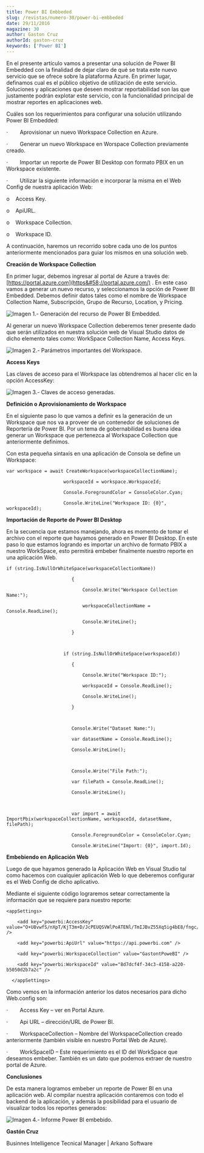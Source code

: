 ```yaml
---
title: Power BI Embbeded
slug: /revistas/numero-30/power-bi-embbeded
date: 29/11/2016
magazine: 30
author: Gaston Cruz
authorId: gaston-cruz
keywords: ['Power BI']
---
```



<ArticleHeader frontmatter={props.pageContext.frontmatter} />



En el presente artículo vamos a presentar una solución de Power BI Embedded con la finalidad de dejar claro de qué se trata este nuevo servicio que se ofrece sobre la plataforma Azure. En primer lugar, definamos cual es el público objetivo de utilización de este servicio. Soluciones y aplicaciones que deseen mostrar reportabilidad son las que justamente podrán explotar este servicio, con la funcionalidad principal de mostrar reportes en aplicaciones web.

Cuáles son los requerimientos para configurar una solución utilizando Power BI Embedded:

·          Aprovisionar un nuevo Workspace Collection en Azure.

·          Generar un nuevo Workspace en Worspace Collection previamente creado.

·          Importar un reporte de Power BI Desktop con formato PBIX en un Workspace existente.

·          Utilizar la siguiente información e incorporar la misma en el Web Config de nuestra aplicación Web:

o      Access Key.

o      ApiURL.

o      Workspace Collection.

o      Workspace ID.

A continuación, haremos un recorrido sobre cada uno de los puntos anteriormente mencionados para guiar los mismos en una solución web.

**Creación de Workspace Collection**

En primer lugar, debemos ingresar al portal de Azure a través de: [https://portal.azure.com](https&#58;//portal.azure.com/) .  En este caso vamos a generar un nuevo recurso, y seleccionamos la opción de Power BI Embedded. Debemos definir datos tales como el nombre de Workspace Collection Name, Subscripción, Grupo de Recurso, Location, y Pricing.

![Imagen 1.- Generación del recurso de Power BI Embedded.](../../../images/numero30/power-bi-embbeded/image1.png)

Al generar un nuevo Workspace Collection deberemos tener presente dado que serán utilizados en nuestra solución web de Visual Studio datos de dicho elemento tales como: WorkSpace Collection Name, Access Keys.

![Imagen 2.- Parámetros importantes del Workspace.](../../../images/numero30/power-bi-embbeded/image2.png)

**Access Keys**

Las claves de acceso para el Workspace las obtendremos al hacer clic en la opción AccessKey:

![Imagen 3.- Claves de acceso generadas.](../../../images/numero30/power-bi-embbeded/image7.png)

**Definición o Aprovisionamiento de Workspace**

En el siguiente paso lo que vamos a definir es la generación de un Workspace que nos va a proveer de un contenedor de soluciones de Reportería de Power BI. Por un tema de gobernabilidad es buena idea generar un Workspace que pertenezca al Workspace Collection que anteriormente definimos.

Con esta pequeña sintaxis en una aplicación de Consola se define un Workspace:

```
var workspace = await CreateWorkspace(workspaceCollectionName);
```

```
                     workspaceId = workspace.WorkspaceId;
```

```
                     Console.ForegroundColor = ConsoleColor.Cyan;
```

```
                     Console.WriteLine("Workspace ID: {0}", workspaceId);
```



**Importación de Reporte de Power BI Desktop**

En la secuencia que estamos manejando, ahora es momento de tomar el archivo con el reporte que hayamos generado en Power BI Desktop. En este paso lo que estamos logrando es importar un archivo de formato PBIX a nuestro WorkSpace, esto permitirá embeber finalmente nuestro reporte en una aplicación Web.

```
if (string.IsNullOrWhiteSpace(workspaceCollectionName))
```

```
                        {
```

```
                            Console.Write("Workspace Collection Name:");
```

```
                            workspaceCollectionName = Console.ReadLine();
```

```
                            Console.WriteLine();
```

```
                        }
```

```
 
```

```
                     if (string.IsNullOrWhiteSpace(workspaceId))
```

```
                        {
```

```
                            Console.Write("Workspace ID:");
```

```
                            workspaceId = Console.ReadLine();
```

```
                            Console.WriteLine();
```

```
                        }
```

```
 
```

```
                        Console.Write("Dataset Name:");
```

```
                        var datasetName = Console.ReadLine();
```

```
                        Console.WriteLine();
```

```
 
```

```
                        Console.Write("File Path:");
```

```
                        var filePath = Console.ReadLine();
```

```
                        Console.WriteLine();
```

```
 
```

```
                        var import = await ImportPbix(workspaceCollectionName, workspaceId, datasetName, filePath);
```

```
                        Console.ForegroundColor = ConsoleColor.Cyan;
```

```
                        Console.WriteLine("Import: {0}", import.Id);
```



**Embebiendo en Aplicación Web**

Luego de que hayamos generado la Aplicación Web en Visual Studio tal como hacemos con cualquier aplicación Web lo que deberemos configurar es el Web Config de dicho aplicativo.

Mediante el siguiente código lograremos setear correctamente la información que se requiere para nuestro reporte:

```
<appSettings>
```

```
    <add key="powerbi:AccessKey" value="O+U8vwfS/nXpT/KjT3m+D/JcPEUQSVWlPoATENl/TmIJBvZ55Xq5ig4bE8/fngc/3tyzz1eT/k0YE7hLUL7LrA==" />
```

```
    <add key="powerbi:ApiUrl" value="https://api.powerbi.com" />
```

```
    <add key="powerbi:WorkspaceCollection" value="GastontPoweBI" />
```

```
    <add key="powerbi:WorkspaceId" value="8d7dcf4f-34c3-4158-a220-b5050d2b7a2c" />
```

```
  </appSettings>
```

Como vemos en la información anterior los datos necesarios para dicho Web.config son:

·          Access Key – ver en Portal Azure.

·          Api URL – dirección/URL de Power BI.

·          WorkspaceCollection – Nombre del WorkspaceCollection creado anteriormente (también visible en nuestro Portal Web de Azure).

·          WorkSpaceID – Este requerimiento es el ID del WorkSpace que deseamos embeber. También es un dato que podemos extraer de nuestro portal de Azure.

**Conclusiones**

De esta manera logramos embeber un reporte de Power BI en una aplicación web. Al compilar nuestra aplicación contaremos con todo el backend de la aplicación, y además la posibilidad para el usuario de visualizar todos los reportes generados: ​

![Imagen 4.- Informe Power BI embebido.](../../../images/numero30/power-bi-embbeded/image8.jpeg)



**Gastón Cruz**

Businnes Intelligence Tecnical Manager | Arkano Software​

